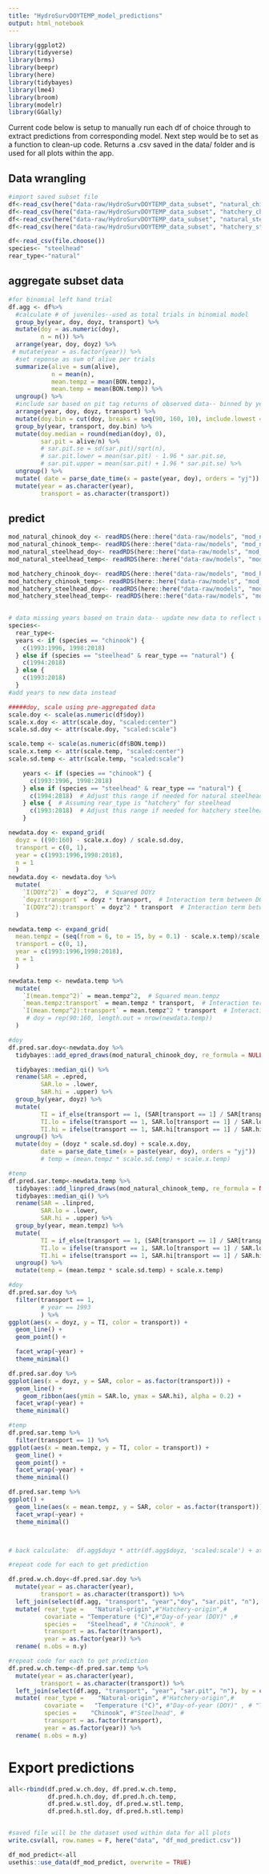 ```yaml
---
title: "HydroSurvDOYTEMP_model_predictions"
output: html_notebook
---
```

```r
library(ggplot2)
library(tidyverse)
library(brms)
library(beepr)
library(here)
library(tidybayes)
library(lme4)
library(broom)
library(modelr)
library(GGally)
```



Current code below is setup to manually run each df of choice through to extract predictions from corresponding model. Next step would be to set as a function to clean-up code. Returns a .csv saved in the data/ folder and is used for all plots within the app. 


## Data wrangling

```r
#import saved subset file 
df<-read_csv(here("data-raw/HydroSurvDOYTEMP_data_subset", "natural_chinook_data_subset.csv"))
df<-read_csv(here("data-raw/HydroSurvDOYTEMP_data_subset", "hatchery_chinook_data_subset.csv"))
df<-read_csv(here("data-raw/HydroSurvDOYTEMP_data_subset", "natural_steelhead_data_subset.csv"))
df<-read_csv(here("data-raw/HydroSurvDOYTEMP_data_subset", "hatchery_steelhead_data_subset.csv"))

df<-read_csv(file.choose())
species<- "steelhead"
rear_type<-"natural"

```

## aggregate subset data

```r
#for binomial left hand trial 
df.agg <- df%>% 
  #calculate # of juveniles--used as total trials in binomial model
  group_by(year, doy, doyz, transport) %>% 
  mutate(doy = as.numeric(doy),
         n = n()) %>% 
  arrange(year, doy, doyz) %>% 
 # mutate(year = as.factor(year)) %>% 
  #set reponse as sum of alive per trials 
  summarize(alive = sum(alive),
            n = mean(n),
            mean.tempz = mean(BON.tempz),
            mean.temp = mean(BON.temp)) %>% 
  ungroup() %>% 
  #include sar based on pit tag returns of observed data-- binned by year, weekly doy (doy.bin), and transport (ROR v Transport)
  arrange(year, doy, doyz, transport) %>% 
  mutate(doy.bin = cut(doy, breaks = seq(90, 160, 10), include.lowest = TRUE)) %>% 
  group_by(year, transport, doy.bin) %>% 
  mutate(doy.median = round(median(doy), 0),
         sar.pit = alive/n) %>% 
         # sar.pit.se = sd(sar.pit)/sqrt(n),
         # sar.pit.lower = mean(sar.pit) - 1.96 * sar.pit.se,
         # sar.pit.upper = mean(sar.pit) + 1.96 * sar.pit.se) %>% 
  ungroup() %>% 
  mutate( date = parse_date_time(x = paste(year, doy), orders = "yj")) %>% 
  mutate(year = as.character(year),
         transport = as.character(transport))

```

## predict

```r

mod_natural_chinook_doy <- readRDS(here::here("data-raw/models", "mod_natural_chinook_doy.rds"))
mod_natural_chinook_temp<- readRDS(here::here("data-raw/models", "mod_natural_chinook_temp.rds"))
mod_natural_steelhead_doy<- readRDS(here::here("data-raw/models", "mod_natural_steelhead_doy.rds"))
mod_natural_steelhead_temp<- readRDS(here::here("data-raw/models", "mod_natural_steelhead_temp.rds"))

mod_hatchery_chinook_doy<- readRDS(here::here("data-raw/models", "mod_hatchery_chinook_doy.rds"))
mod_hatchery_chinook_temp<- readRDS(here::here("data-raw/models", "mod_hatchery_chinook_temp.rds"))
mod_hatchery_steelhead_doy<- readRDS(here::here("data-raw/models", "mod_hatchery_steelhead_doy.rds"))
mod_hatchery_steelhead_temp<- readRDS(here::here("data-raw/models", "mod_hatchery_steelhead_temp.rds"))
  
```

```r
# data missing years based on train data-- update new data to reflect which spp/rear is being run
species<-
  rear_type<-
  years <- if (species == "chinook") {
    c(1993:1996, 1998:2018)
  } else if (species == "steelhead" & rear_type == "natural") {
    c(1994:2018)
  } else {
    c(1993:2018)
  }
#add years to new data instead

#####doy, scale using pre-aggregated data
scale.doy <- scale(as.numeric(df$doy))
scale.x.doy <- attr(scale.doy, "scaled:center")
scale.sd.doy <- attr(scale.doy, "scaled:scale")

scale.temp <- scale(as.numeric(df$BON.temp))
scale.x.temp <- attr(scale.temp, "scaled:center")
scale.sd.temp <- attr(scale.temp, "scaled:scale")

    years <- if (species == "chinook") {
      c(1993:1996, 1998:2018)
    } else if (species == "steelhead" & rear_type == "natural") {
      c(1994:2018)  # Adjust this range if needed for natural steelhead
    } else {  # Assuming rear_type is "hatchery" for steelhead
      c(1993:2018)  # Adjust this range if needed for hatchery steelhead
    }

newdata.doy <- expand_grid(
  doyz = ((90:160) - scale.x.doy) / scale.sd.doy,
  transport = c(0, 1),
  year = c(1993:1996,1998:2018),
  n = 1
  ) 
newdata.doy <- newdata.doy %>%
  mutate(
    `I(DOYz^2)` = doyz^2,  # Squared DOYz
    `doyz:transport` = doyz * transport,  # Interaction term between DOYz and transport
    `I(DOYz^2):transport` = doyz^2 * transport  # Interaction term between squared DOYz and transport
  )

newdata.temp <- expand_grid(
  mean.tempz = (seq(from = 6, to = 15, by = 0.1) - scale.x.temp)/scale.sd.temp, #following range set by JG in first shiny edition 
  transport = c(0, 1),
  year = c(1993:1996,1998:2018),
  n = 1
  ) 

newdata.temp <- newdata.temp %>%
  mutate(
    `I(mean.tempz^2)` = mean.tempz^2,  # Squared mean.tempz
    `mean.tempz:transport` = mean.tempz * transport,  # Interaction term between mean.tempz and transport
    `I(mean.tempz^2):transport` = mean.tempz^2 * transport  # Interaction term between squared mean.tempz and transport
     # doy = rep(90:160, length.out = nrow(newdata.temp))
  )

```

```r

#doy
df.pred.sar.doy<-newdata.doy %>% 
  tidybayes::add_epred_draws(mod_natural_chinook_doy, re_formula = NULL, allow_new_levels = TRUE) %>% 

  tidybayes::median_qi() %>% 
  rename(SAR = .epred,
         SAR.lo = .lower,
         SAR.hi = .upper) %>%
  group_by(year, doyz) %>% 
  mutate( 
         TI = if_else(transport == 1, (SAR[transport == 1] / SAR[transport == 0]), NA),
         TI.lo = ifelse(transport == 1, SAR.lo[transport == 1] / SAR.lo[transport == 0], NA),
         TI.hi = ifelse(transport == 1, SAR.hi[transport == 1] / SAR.hi[transport == 0], NA)) %>% 
  ungroup() %>%
  mutate(doy = (doyz * scale.sd.doy) + scale.x.doy,
         date = parse_date_time(x = paste(year, doy), orders = "yj"))
         # temp = (mean.tempz * scale.sd.temp) + scale.x.temp)

#temp
df.pred.sar.temp<-newdata.temp %>% 
  tidybayes::add_linpred_draws(mod_natural_chinook_temp, re_formula = NULL, allow_new_levels = TRUE, transform =TRUE) %>% 
  tidybayes::median_qi() %>% 
  rename(SAR = .linpred,
         SAR.lo = .lower,
         SAR.hi = .upper) %>%
  group_by(year, mean.tempz) %>% 
  mutate( 
         TI = if_else(transport == 1, (SAR[transport == 1] / SAR[transport == 0]), NA),
         TI.lo = ifelse(transport == 1, SAR.lo[transport == 1] / SAR.lo[transport == 0], NA),
         TI.hi = ifelse(transport == 1, SAR.hi[transport == 1] / SAR.hi[transport == 0], NA)) %>% 
  ungroup() %>%
  mutate(temp = (mean.tempz * scale.sd.temp) + scale.x.temp)
```


```r
#doy
df.pred.sar.doy %>% 
  filter(transport == 1, 
         # year == 1993
         ) %>%
ggplot(aes(x = doyz, y = TI, color = transport)) + 
  geom_line() +
  geom_point() +

  facet_wrap(~year) +
  theme_minimal() 

df.pred.sar.doy %>% 
ggplot(aes(x = doyz, y = SAR, color = as.factor(transport))) + 
  geom_line() +
    geom_ribbon(aes(ymin = SAR.lo, ymax = SAR.hi), alpha = 0.2) +
  facet_wrap(~year) +
  theme_minimal() 

#temp
df.pred.sar.temp %>% 
  filter(transport == 1) %>%
ggplot(aes(x = mean.tempz, y = TI, color = transport)) + 
  geom_line() +
  geom_point() +
  facet_wrap(~year) +
  theme_minimal() 

df.pred.sar.temp %>% 
ggplot() + 
  geom_line(aes(x = mean.tempz, y = SAR, color = as.factor(transport))) +
  facet_wrap(~year) +
  theme_minimal() 



# back calculate:  df.agg$doyz * attr(df.agg$doyz, 'scaled:scale') + attr(df.agg$doyz, 'scaled:center')
```

```r
#repeat code for each to get prediction

df.pred.w.ch.doy<-df.pred.sar.doy %>% 
  mutate(year = as.character(year),
         transport = as.character(transport)) %>% 
  left_join(select(df.agg, "transport", "year","doy", "sar.pit", "n"), by = c("transport", "year", "doy")) %>% 
  mutate( rear_type =   "Natural-origin",#"Hatchery-origin",#
          covariate = "Temperature (°C)",#"Day-of-year (DOY)" ,# 
          species =   "Steelhead", # "Chinook", #
          transport = as.factor(transport),
          year = as.factor(year)) %>% 
  rename( n.obs = n.y)

#repeat code for each to get prediction
df.pred.w.ch.temp<-df.pred.sar.temp %>% 
  mutate(year = as.character(year),
         transport = as.character(transport)) %>% 
  left_join(select(df.agg, "transport", "year", "sar.pit", "n"), by = c("transport", "year")) %>% 
  mutate( rear_type =    "Natural-origin", #"Hatchery-origin",#
          covariate =   "Temperature (°C)", #"Day-of-year (DOY)" , # "Temperature (°C)",#
          species =    "Chinook", #"Steelhead", #
          transport = as.factor(transport),
          year = as.factor(year)) %>% 
  rename( n.obs = n.y)

```

# Export predictions

```r
all<-rbind(df.pred.w.ch.doy, df.pred.w.ch.temp,
           df.pred.h.ch.doy, df.pred.h.ch.temp,
           df.pred.w.stl.doy, df.pred.w.stl.temp,
           df.pred.h.stl.doy, df.pred.h.stl.temp)


#saved file will be the dataset used within data for all plots
write.csv(all, row.names = F, here("data", "df_mod_predict.csv"))

df_mod_predict<-all
usethis::use_data(df_mod_predict, overwrite = TRUE)


```




